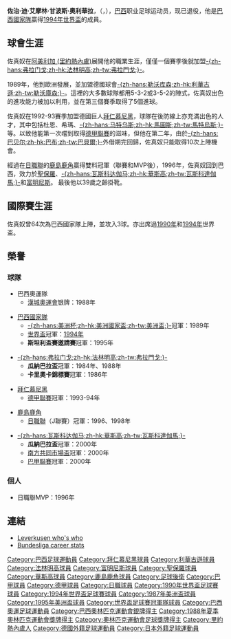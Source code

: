 {{otherpeople}}
{{noteTA
|G1=南美球會
|G2=Football
|G3=德甲
|1=zh-hk:佐真奴;zh-tw:約爾金霍;zh-cn:尤尔金霍;
|2=zh-hans:豪尔赫·德阿莫里姆·坎波斯·奥利维拉;zh-hant:佐治·迪·艾摩林·甘波斯·奧利華拉;
}}
{{Infobox football biography
| name = 佐真奴<br />Jorginho
| image = Jorginho 2005.jpg
| fullname = Jorge de Amorim Campos Oliveira
| dateofbirth = {{birth date and age|1964|8|17}}
| cityofbirth = [[里約熱內盧|里約熱內盧]]
| countryofbirth = [[巴西|巴西]]
| dateofdeath = 
| cityofdeath = 
| countryofdeath = 
| height = {{height|m=1.75}} 
| position = [[右翼衛|右翼衛]]
| currentclub = 
| years1 = 1982–1984
| clubs1 = {{le|美洲足球俱樂部 (里約熱內盧)|America Football Club (RJ)|阿美利加-里約}}
| caps1 = 20
| goals1 = 0
| years2 = 1984–1989
| clubs2 = [[法林明高競賽會|法林明高]]
| caps2 = 55
| goals2 = 2
| years3 = 1989–1992
| clubs3 = [[勒沃库森足球俱乐部|勒沃库森]]
| caps3 = 87
| goals3 = 9
| years4 = 1992–1995
| clubs4 = [[拜仁慕尼黑足球俱乐部|拜仁慕尼黑]]
| caps4 = 67
| goals4 = 6
| years5 = 1995–1998
| clubs5 = [[鹿島鹿角|鹿島鹿角]]
| caps5 = 103
| goals5 = 17
| years6 = 1999
| clubs6 = [[聖保羅足球會|聖保羅]]
| caps6 = 13
| goals6 = 1
| years7 = 2000–2001
| clubs7 = [[華斯高達伽馬划艇會|華斯高]]
| caps7 = 28
| goals7 = 2
| years8 = 2002
| clubs8 = [[富明尼斯足球會|富明尼斯]]
| caps8 = 4
| goals8 = 0
| totalcaps = 510
| totalgoals = 42
| nationalyears1 = 1987–1995
| nationalteam1 = [[巴西國家足球隊|巴西]]
| nationalcaps1 = 64
| nationalgoals1 = 3
| manageryears1 = 2005–2006
| managerclubs1 = {{le|美洲足球俱樂部 (里約熱內盧)|America Football Club (RJ)|阿美利加-里約}}
| manageryears2  = 2006–2010
| managerclubs2  = [[巴西國家足球隊|巴西]] (''助教'')
| manageryears3  = 2010
| managerclubs3  = [[戈亞斯|戈亞斯]]
| manageryears4  = 2011
| managerclubs4  = [[費古倫斯|費古倫斯]]
| manageryears5  = 2012
| managerclubs5  = [[鹿島鹿角|鹿島鹿角]]
| manageryears6  = 2013
| managerclubs6  = [[法林明高競賽會|法林明高]]
| manageryears7  = 2013
| managerclubs7  = [[邦迪比達體育會|邦迪比達]]
| manageryears8  = 2014
| managerclubs8  = [[艾華斯爾足球會|艾華斯爾]]
| manageryears9  = 2015–2016
| managerclubs9  = [[華斯高達伽馬划艇會|華斯高]]
| manageryears10 = 2017
| managerclubs10 = [[巴伊亚竞技俱乐部|巴伊亚]]
| manageryears11 = 2018
| managerclubs11 = [[塞阿拉竞技俱乐部|塞阿拉]]
| manageryears12 = 2018
| managerclubs12 = [[華斯高達伽馬划艇會|華斯高]]
| manageryears13 = 2019
| managerclubs13 = [[邦迪比達體育會|邦迪比達]]
| manageryears14 = 2019
| managerclubs14 = [[科里蒂巴足球俱乐部|科里蒂巴]]
}}
{{MedalTop}}
{{MedalCountry|{{BRA}}}}
{{MedalSport|Men's [[夏季奧林匹克運動會足球比賽|足球]]}}
{{MedalSilver|[[1988年夏季奧林匹克運動會|漢城奧運會]]|}}
{{MedalBottom}}

'''佐治·迪·艾摩林·甘波斯·奧利華拉'''，（{{lang-pt|'''Jorge de Amorim Campos Oliveira'''}}，{{bd|1964年|8月17日||}}），[[巴西|巴西]]职业足球运动员，现已退役，他是[[巴西國家足球隊|巴西國家隊]]贏得[[1994年世界盃|1994年世界盃]]的成員。

==球會生涯==

佐真奴在[[美洲足球俱樂部_(里約熱內盧)|阿美利加 (里約熱內盧)]]展開他的職業生涯，僅僅一個賽季後就加盟[[法林明高競賽會|-{zh-hans:弗拉门戈;zh-hk:法林明高;zh-tw:弗拉門戈;}-]]。

1989年，他到歐洲發展，並加盟德國球會[[勒沃库森足球俱乐部|-{zh-hans:勒沃库森;zh-hk:利華古遜;zh-tw:勒沃庫森;}-]]。這裡的大多數球隊都用5-3-2或3-5-2的陣式，佐真奴出色的進攻能力被加以利用，並在第三個賽季取得了5個進球。

佐真奴在1992-93賽季加盟德國巨人[[拜仁慕尼黑足球俱乐部|拜仁慕尼黑]]，球隊在後防線上亦充滿出色的人才，其中包括杜恩、希瑪、[[洛塔尔·马特乌斯|-{zh-hans:马特乌斯;zh-hk:馬圖斯;zh-tw:馬特烏斯;}-]]等。以致他能第一次嚐到取得[[德国足球甲级联赛|德甲聯賽]]的滋味，但他在第二年，由於[[马库斯·巴贝尔|-{zh-hans:巴贝尔;zh-hk:巴布;zh-tw:巴貝爾;}-]]外借期完回歸，佐真奴只能取得10次上陣機會。

經過在[[日本職業足球聯賽|日職聯]]的[[鹿島鹿角|鹿島鹿角]]贏得雙料冠軍（聯賽和MVP後），1996年，佐真奴回到巴西，效力於[[聖保羅足球會|聖保羅]]、[[華斯高足球會|-{zh-hans:瓦斯科达伽马;zh-hk:華斯高;zh-tw:瓦斯科達伽馬;}-]]和[[富明尼斯|富明尼斯]]。 最後他以39歲之齡掛靴。

==國際賽生涯==

佐真奴曾64次為巴西國家隊上陣，並攻入3球。亦出席過[[1990年世界盃|1990年]]和[[1994年世界盃|1994年]]世界盃。

==榮譽==

===球隊===

*巴西奧運隊
**[[1988年夏季奧林匹克運動會|漢城奧運會]]银牌：1988年

*[[巴西國家足球隊|巴西國家隊]]
**[[美洲盃足球賽|-{zh-hans:美洲杯;zh-hk:美洲國家盃;zh-tw:美洲盃;}-]]冠軍：1989年
**[[世界盃足球賽|世界盃]]冠軍：[[1994年世界盃|1994年]]
**'''斯坦利盃賽邀請賽'''冠軍：1995年

*[[法林明高競賽會|-{zh-hans:弗拉门戈;zh-hk:法林明高;zh-tw:弗拉門戈;}-]]
**'''瓜納巴拉盃'''冠軍：1984年、1988年
**'''卡里奧卡錦標賽'''冠軍：1986年

*[[拜仁慕尼黑足球俱乐部|拜仁慕尼黑]]
**[[德国足球甲级联赛|德甲聯賽]]冠軍：1993-94年

*[[鹿島鹿角|鹿島鹿角]]
**[[日本職業足球聯賽|日職聯]]（J聯賽）冠軍：1996、1998年

*[[華斯高足球會|-{zh-hans:瓦斯科达伽马;zh-hk:華斯高;zh-tw:瓦斯科達伽馬;}-]]
**'''瓜納巴拉盃'''冠軍：2000年
**[[南方共同市場盃|南方共同市場盃]]冠軍：2000年
**[[巴西足球甲級聯賽|巴甲聯賽]]冠軍：2000年

===個人===

*日職聯MVP：1996年


==連結==
*[http://www.leverkusen.com/whoiswho/whoiswho.php4?view=Jorginho&lang=en Leverkusen who's who]{{Wayback|url=http://www.leverkusen.com/whoiswho/whoiswho.php4?view=Jorginho&lang=en |date=20090607051102 }}
*[http://www.fussballdaten.de/spieler/jorginhojorgedeamorimc/ Bundesliga career stats]{{Wayback|url=http://www.fussballdaten.de/spieler/jorginhojorgedeamorimc/ |date=20100523111030 }} {{de icon}} 

{{1994年世界杯足球赛巴西参赛名单}}

{{Authority control}}
{{DEFAULTSORT:Jorginho}}
[[Category:巴西足球運動員|Category:巴西足球運動員]]
[[Category:拜仁慕尼黑球員|Category:拜仁慕尼黑球員]]
[[Category:利華古遜球員|Category:利華古遜球員]]
[[Category:法林明高球員|Category:法林明高球員]]
[[Category:富明尼斯球員|Category:富明尼斯球員]]
[[Category:聖保羅球員|Category:聖保羅球員]]
[[Category:華斯高球員|Category:華斯高球員]]
[[Category:鹿島鹿角球員|Category:鹿島鹿角球員]]
[[Category:足球後衛|Category:足球後衛]]
[[Category:巴甲球員|Category:巴甲球員]]
[[Category:德甲球員|Category:德甲球員]]
[[Category:日職球員|Category:日職球員]]
[[Category:1990年世界盃足球賽球員|Category:1990年世界盃足球賽球員]]
[[Category:1994年世界盃足球賽球員|Category:1994年世界盃足球賽球員]]
[[Category:1987年美洲盃球員|Category:1987年美洲盃球員]]
[[Category:1995年美洲盃球員|Category:1995年美洲盃球員]]
[[Category:世界盃足球賽冠軍隊球員|Category:世界盃足球賽冠軍隊球員]]
[[Category:巴西奧運足球運動員|Category:巴西奧運足球運動員]]
[[Category:巴西奧林匹克運動會銀牌得主|Category:巴西奧林匹克運動會銀牌得主]]
[[Category:1988年夏季奧林匹克運動會獎牌得主|Category:1988年夏季奧林匹克運動會獎牌得主]]
[[Category:奧林匹克運動會足球獎牌得主|Category:奧林匹克運動會足球獎牌得主]]
[[Category:里約熱內盧人|Category:里約熱內盧人]]
[[Category:德國外籍足球運動員|Category:德國外籍足球運動員]]
[[Category:日本外籍足球運動員|Category:日本外籍足球運動員]]